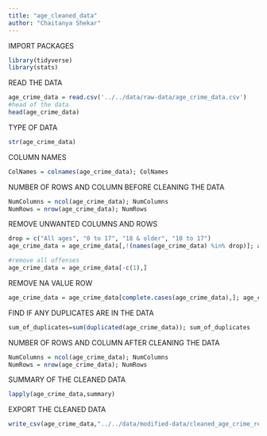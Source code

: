 ```yaml
---
title: "age_cleaned_data"
author: "Chaitanya Shekar"
---
```


IMPORT PACKAGES
```r
library(tidyverse)
library(stats)
```

READ THE DATA
```r
age_crime_data = read.csv('../../data/raw-data/age_crime_data.csv')
#head of the data
head(age_crime_data)
```

TYPE OF DATA 
```r
str(age_crime_data)
```

COLUMN NAMES
```r
ColNames = colnames(age_crime_data); ColNames
```

NUMBER OF ROWS AND COLUMN BEFORE CLEANING THE DATA 
```r
NumColumns = ncol(age_crime_data); NumColumns
NumRows = nrow(age_crime_data); NumRows
```

REMOVE UNWANTED COLUMNS AND ROWS
```r

drop = c("All ages", "0 to 17", "18 & older", "10 to 17")
age_crime_data = age_crime_data[,!(names(age_crime_data) %in% drop)]; age_crime_data

#remove all offenses
age_crime_data = age_crime_data[-c(1),]
```

REMOVE NA VALUE ROW
```r
age_crime_data = age_crime_data[complete.cases(age_crime_data),]; age_crime_data
```

FIND IF ANY DUPLICATES ARE IN THE DATA 
```r
sum_of_duplicates=sum(duplicated(age_crime_data)); sum_of_duplicates
```

NUMBER OF ROWS AND COLUMN AFTER CLEANING THE DATA 
```r
NumColumns = ncol(age_crime_data); NumColumns
NumRows = nrow(age_crime_data); NumRows
```

SUMMARY OF THE CLEANED DATA
```r
lapply(age_crime_data,summary)
```

EXPORT THE CLEANED DATA 
```r
write_csv(age_crime_data,"../../data/modified-data/cleaned_age_crime_record_data.csv")
```